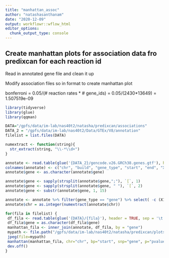 ```yaml
---
title: "manhattan_assoc"
author: "natashasanthanam"
date: "2020-12-09"
output: workflowr::wflow_html
editor_options:
  chunk_output_type: console
---
```


## Create manhattan plots for association data fro predixcan for each reaction id

Read in annotated gene file and clean it up

Modify association files so in format to create manhattan plot

bonferroni = 0.05/(# reaction rates * # gene_ids)
           = 0.05/(2430*13649) = 1.507519e-09
           
           
```r
library(tidyverse)
library(glue)
library(qqman)

DATA="/gpfs/data/im-lab/nas40t2/natasha/predixcan/associations"
DATA_2 = "/gpfs/data/im-lab/nas40t2/Data/GTEx/V8/annotation"
filelist = list.files(DATA)

numextract <- function(string){ 
  str_extract(string, "\\-*\\d+")
}
```

```r
annotate <- read.table(glue('{DATA_2}/gencode.v26.GRCh38.genes.gtf'), header = TRUE, sep = '\t')
colnames(annotate) <- c("chr", "build", "gene_type", "start", "end", "X1", "X2", "X3", "gene")
annotate$gene <- as.character(annotate$gene)

annotate$gene <- sapply(strsplit(annotate$gene,";"), `[`, 1)
annotate$gene <- sapply(strsplit(annotate$gene, " "), `[`, 2)
annotate$gene <- substr(annotate$gene, 1, 15)

annotate <- annotate %>% filter(gene_type == "gene") %>% select( -c (X1, X2, X3))
annotate$chr = as.integer(numextract(annotate$chr))
```
 
```r
for(fila in filelist) {
 df_fila <- read.table(glue('{DATA}/{fila}'), header = TRUE, sep = '\t')
 df_fila$gene = as.character(df_fila$gene)
 manhattan_fila <- inner_join(annotate, df_fila, by = "gene")
 mypath <- file.path("/gpfs/data/im-lab/nas40t2/natasha/predixcan/plots/manhattan_plots", paste(substr(fila, 13, 22), ".jpg", sep = ""))
 jpeg(file=mypath)
 manhattan(manhattan_fila, chr="chr", bp="start", snp="gene", p="pvalue", ylim = c(0, 15), suggestiveline = F, genomewideline = F, main = "Manhattan plot of P-values {fila}")
 dev.off()
}
```



